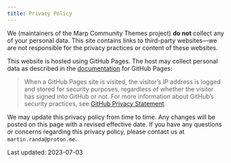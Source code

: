 ```yaml
---
title: Privacy Policy
---
```


We (maintainers of the Marp Community Themes project) **do not** collect any of your personal data. This site contains links to third-party websites---we are not responsible for the privacy practices or content of these websites.

This website is hosted using GitHub Pages. The host may collect personal data as described in the [documentation](https://docs.github.com/en/pages/getting-started-with-github-pages/about-github-pages) for GitHub Pages:

> When a GitHub Pages site is visited, the visitor's IP address is logged and stored for security purposes, regardless of whether the visitor has signed into GitHub or not. For more information about GitHub's security practices, see [GitHub Privacy Statement](https://docs.github.com/en/site-policy/privacy-policies/github-privacy-statement).

We may update this privacy policy from time to time. Any changes will be posted on this page with a revised effective date. If you have any questions or concerns regarding this privacy policy, please contact us at `martin.randa@proton.me`.

Last updated: 2023-07-03